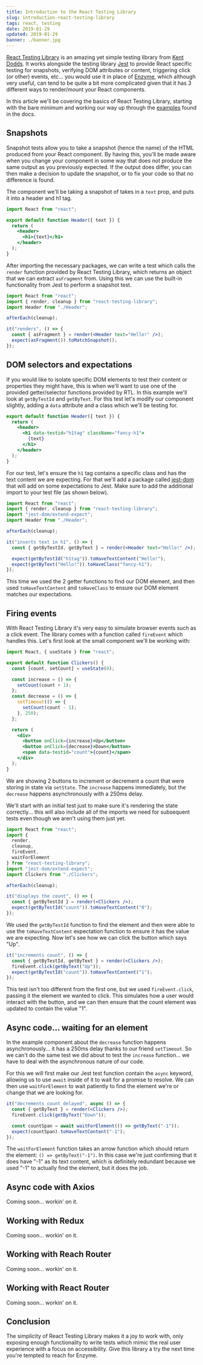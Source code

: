 ```yaml
---
title: Introduction to the React Testing Library
slug: introduction-react-testing-library
tags: react, testing
date: 2019-01-29
updated: 2019-01-29
banner: ./banner.jpg
---
```



[React Testing Library](https://testing-library.com/react) is an amazing yet simple testing library from [Kent Dodds](https://twitter.com/kentcdodds). It works alongside the testing library [Jest](https://jestjs.io/) to provide React specific testing for snapshots, verifying DOM attributes or content, triggering click (or other) events, etc... you would use it in place of [Enzyme](https://airbnb.io/enzyme/), which although very useful, can tend to be quite a bit more complicated given that it has 3 different ways to render/mount your React components.

In this article we'll be covering the basics of React Testing Library, starting with the bare minimum and working our way up through the [examples](https://testing-library.com/docs/react-testing-library/intro) found in the docs.

## Snapshots

<YouTube id="YQLn7ycfzEo" />

Snapshot tests allow you to take a snapshot (hence the name) of the HTML produced from your React component. By having this, you'll be made aware when you change your component in some way that does not produce the same output as you previously expected. If the output does differ, you can then make a decision to update the snapshot, or to fix your code so that no difference is found.

The component we'll be taking a snapshot of takes in a `text` prop, and puts it into a header and h1 tag.

```jsx
import React from "react";

export default function Header({ text }) {
  return (
    <header>
      <h1>{text}</h1>
    </header>
  );
}
```

After importing the necessary packages, we can write a test which calls the `render` function provided by React Testing Library, which returns an object that we can extract `asFragment` from. Using this we can use the built-in functionality from Jest to perform a snapshot test.

```jsx
import React from "react";
import { render, cleanup } from "react-testing-library";
import Header from "./Header";

afterEach(cleanup);

it("renders", () => {
  const { asFragment } = render(<Header text="Hello!" />);
  expect(asFragment()).toMatchSnapshot();
});
```

## DOM selectors and expectations

If you would like to isolate specific DOM elements to test their content or properties they might have, this is when we'll want to use one of the provided getter/selector functions provided by RTL. In this example we'll look at `getByTestId` and `getByText`. For this test let's modify our component slightly, adding a `data` attribute and a class which we'll be testing for.

```jsx
export default function Header({ text }) {
  return (
    <header>
      <h1 data-testid="h1tag" className="fancy-h1">
        {text}
      </h1>
    </header>
  );
}
```

For our test, let's ensure the `h1` tag contains a specific class and has the text content we are expecting. For that we'll add a package called [jest-dom](https://github.com/gnapse/jest-dom) that will add on some expectations to Jest. Make sure to add the additional import to your test file (as shown below).

```jsx
import React from "react";
import { render, cleanup } from "react-testing-library";
import "jest-dom/extend-expect";
import Header from "./Header";

afterEach(cleanup);

it("inserts text in h1", () => {
  const { getByTestId, getByText } = render(<Header text="Hello!" />);

  expect(getByTestId("h1tag")).toHaveTextContent("Hello!");
  expect(getByText("Hello!")).toHaveClass("fancy-h1");
});
```

This time we used the 2 getter functions to find our DOM element, and then used `toHaveTextContent` and `toHaveClass` to ensure our DOM element matches our expectations.

## Firing events

<YouTube id="SSyy2sHpmIA" />

With React Testing Library it's very easy to simulate browser events such as a click event. The library comes with a function called `fireEvent` which handles this. Let's first look at the small component we'll be working with:

```jsx
import React, { useState } from "react";

export default function Clickers() {
  const [count, setCount] = useState(0);

  const increase = () => {
    setCount(count + 1);
  };
  const decrease = () => {
    setTimeout(() => {
      setCount(count - 1);
    }, 250);
  };

  return (
    <div>
      <button onClick={increase}>Up</button>
      <button onClick={decrease}>Down</button>
      <span data-testid="count">{count}</span>
    </div>
  );
}
```

We are showing 2 buttons to increment or decrement a count that were storing in state via `setState`. The `increase` happens immediately, but the `decrease` happens asynchronously with a 250ms delay.

We'll start with an initial test just to make sure it's rendering the state correctly... this will also include all of the imports we need for subsequent tests even though we aren't using them just yet.

```jsx
import React from "react";
import {
  render,
  cleanup,
  fireEvent,
  waitForElement
} from "react-testing-library";
import "jest-dom/extend-expect";
import Clickers from "./Clickers";

afterEach(cleanup);

it("displays the count", () => {
  const { getByTestId } = render(<Clickers />);
  expect(getByTestId("count")).toHaveTextContent("0");
});
```

We used the `getByTestId` function to find the element and then were able to use the `toHaveTextContent` expectation function to ensure it has the value we are expecting. Now let's see how we can click the button which says "Up".

```jsx
it("increments count", () => {
  const { getByTestId, getByText } = render(<Clickers />);
  fireEvent.click(getByText("Up"));
  expect(getByTestId("count")).toHaveTextContent("1");
});
```

This test isn't too different from the first one, but we used `fireEvent.click`, passing it the element we wanted to click. This simulates how a user would interact with the button, and we can then ensure that the count element was updated to contain the value "1".

## Async code... waiting for an element

In the example component about the `decrease` function happens asynchronously... it has a 250ms delay thanks to our friend `setTimeout`. So we can't do the same test we did about to test the `increase` function... we have to deal with the asynchronous nature of our code.

For this we will first make our Jest test function contain the `async` keyword, allowing us to use `await` inside of it to wait for a promise to resolve. We can then use `waitForElement` to wait patiently to find the element we're or change that we are looking for.

```jsx
it("decrements count delayed", async () => {
  const { getByText } = render(<Clickers />);
  fireEvent.click(getByText("Down"));

  const countSpan = await waitForElement(() => getByText("-1"));
  expect(countSpan).toHaveTextContent("-1");
});
```

The `waitForElement` function takes an arrow function which should return the element: `() => getByText("-1")`. In this case we're just confirming that it does have "-1" as its text content, which is definitely redundant because we used "-1" to actually find the element, but it does the job.

## Async code with Axios

Coming soon... workin' on it.

## Working with Redux

Coming soon... workin' on it.

## Working with Reach Router

Coming soon... workin' on it.

## Working with React Router

Coming soon... workin' on it.

## Conclusion

The simplicity of React Testing Library makes it a joy to work with, only exposing enough functionality to write tests which mimic the real user experience with a focus on accessibility. Give this library a try the next time you're tempted to reach for Enzyme.
